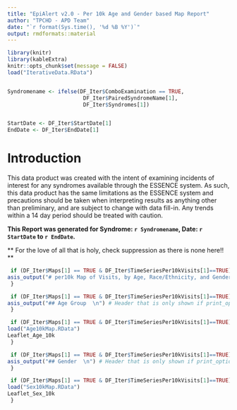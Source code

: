 ---
title: "EpiAlert v2.0 - Per 10k Age and Gender based Map Report"
author: "TPCHD - APD Team"
date: "`r format(Sys.time(), '%d %B %Y')`"
output: rmdformats::material
---


```{r setup, include=FALSE}

library(knitr)
library(kableExtra)
knitr::opts_chunk$set(message = FALSE)
load("IterativeData.RData")


Syndromename <- ifelse(DF_Iter$ComboExamination == TRUE, 
                        DF_Iter$PairedSyndromeName[1], 
                        DF_Iter$Syndromes[1])


StartDate <- DF_Iter$StartDate[1] 
EndDate <- DF_Iter$EndDate[1]

```


Introduction
===========
This data product was created with the intent of examining incidents of interest for any syndromes available through the ESSENCE system. As such, this data product has the same limitations as the ESSENCE system and precautions should be taken when interpreting results as anything other than preliminary, and are subject to change with data fill-in. Any trends within a 14 day period should be treated with caution. 

**This Report was generated for Syndrome: `r Syndromename`, Date: `r StartDate` to `r EndDate`. **

** For the love of all that is holy, check suppression as there is none here!! **








```{r ,echo=FALSE}
 if (DF_Iter$Maps[1] == TRUE & DF_Iter$TimeSeriesPer10kVisits[1]==TRUE) {
asis_output("# per10k Map of Visits, by Age, Race/Ethnicity, and Gender.  \n") # Header that is only shown if print_option == TRUE
 }
```

```{r ,echo=FALSE}
 if (DF_Iter$Maps[1] == TRUE & DF_Iter$TimeSeriesPer10kVisits[1]==TRUE) {
asis_output("## Age Group  \n") # Header that is only shown if print_option == TRUE
 }
```

```{r ,echo=FALSE}
 if (DF_Iter$Maps[1] == TRUE & DF_Iter$TimeSeriesPer10kVisits[1]==TRUE) {
load("Age10kMap.RData")
Leaflet_Age_10k
 }
```


```{r ,echo=FALSE}
 if (DF_Iter$Maps[1] == TRUE & DF_Iter$TimeSeriesPer10kVisits[1]==TRUE) {
asis_output("## Gender  \n") # Header that is only shown if print_option == TRUE
 }
```

```{r ,echo=FALSE}
 if (DF_Iter$Maps[1] == TRUE & DF_Iter$TimeSeriesPer10kVisits[1]==TRUE) {
load("Sex10kMap.RData")
Leaflet_Sex_10k
 }
```



